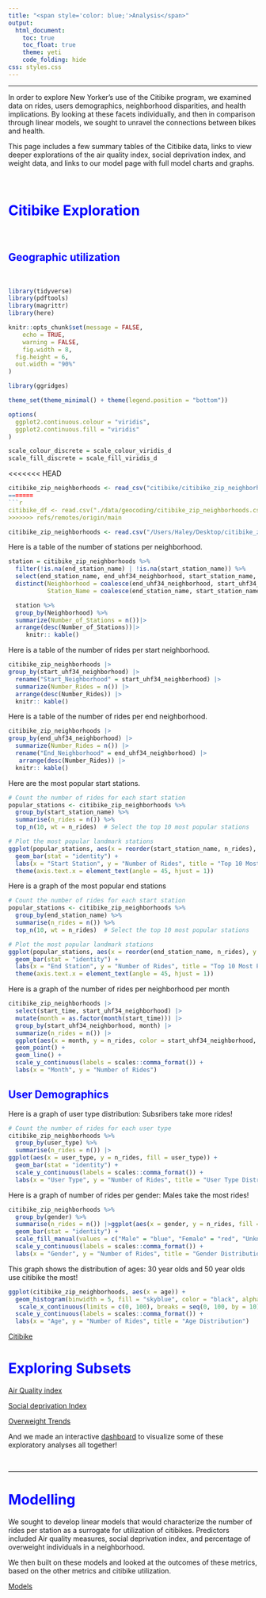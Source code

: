 ```yaml
---
title: "<span style='color: blue;'>Analysis</span>"
output: 
  html_document:
    toc: true
    toc_float: true
    theme: yeti
    code_folding: hide
css: styles.css
---
```


<style>
  h1 {
     font-weight: bold;
  }
</style>

***

In order to explore New Yorker's use of the Citibike program, we examined data on rides, users demographics, neighborhood disparities, and health implications. By looking at these facets individually, and then in comparison through linear models, we sought to unravel the connections between bikes and health. 

This page includes a few summary tables of the Citibike data, links to view deeper explorations of the air quality index, social deprivation index, and weight data, and links to our model page with full model charts and graphs. 

 &nbsp;

# <span style='color: blue;'>Citibike Exploration</span>

 &nbsp;
 
## <span style='color: blue;'>Geographic utilization</span> 

 &nbsp;

```r
library(tidyverse)
library(pdftools)
library(magrittr)
library(here)

knitr::opts_chunk$set(message = FALSE,
	echo = TRUE,
	warning = FALSE,
	fig.width = 8, 
  fig.height = 6,
  out.width = "90%"
)

library(ggridges)

theme_set(theme_minimal() + theme(legend.position = "bottom"))

options(
  ggplot2.continuous.colour = "viridis",
  ggplot2.continuous.fill = "viridis"
)

scale_colour_discrete = scale_colour_viridis_d
scale_fill_discrete = scale_fill_viridis_d
```

<<<<<<< HEAD
```r
citibike_zip_neighborhoods <- read_csv("citibike/citibike_zip_neighborhood.csv")
=======
```r
citibike_df <- read.csv("./data/geocoding/citibike_zip_neighborhoods.csv")
>>>>>>> refs/remotes/origin/main
```

```r
citibike_zip_neighborhoods <- read.csv("/Users/Haley/Desktop/citibike_zip_neighborhoods.csv")
```

Here is a table of the number of stations per neighborhood.

```r
station = citibike_zip_neighborhoods %>%
  filter(!is.na(end_station_name) | !is.na(start_station_name)) %>%
  select(end_station_name, end_uhf34_neighborhood, start_station_name, start_uhf34_neighborhood) %>%
  distinct(Neighborhood = coalesce(end_uhf34_neighborhood, start_uhf34_neighborhood),
           Station_Name = coalesce(end_station_name, start_station_name))

  station %>%
  group_by(Neighborhood) %>%
  summarize(Number_of_Stations = n())|>
  arrange(desc(Number_of_Stations))|>
     knitr:: kable()
```

Here is a table of the number of rides per start neighborhood.

```r
citibike_zip_neighborhoods |>
group_by(start_uhf34_neighborhood) |>
  rename("Start_Neighborhood" = start_uhf34_neighborhood) |>
  summarize(Number_Rides = n()) |>
  arrange(desc(Number_Rides)) |>
  knitr:: kable()
```

Here is a table of the number of rides per end neighborhood.

```r
citibike_zip_neighborhoods |>
group_by(end_uhf34_neighborhood) |>
  summarize(Number_Rides = n()) |>
  rename("End_Neighborhood" = end_uhf34_neighborhood) |>
   arrange(desc(Number_Rides)) |>
  knitr:: kable()
```

Here are the most popular start stations.

```r
# Count the number of rides for each start station
popular_stations <- citibike_zip_neighborhoods %>%
  group_by(start_station_name) %>%
  summarise(n_rides = n()) %>%
  top_n(10, wt = n_rides)  # Select the top 10 most popular stations

# Plot the most popular landmark stations
ggplot(popular_stations, aes(x = reorder(start_station_name, n_rides), y = n_rides)) +
  geom_bar(stat = "identity") +
  labs(x = "Start Station", y = "Number of Rides", title = "Top 10 Most Popular Start Stations") +
  theme(axis.text.x = element_text(angle = 45, hjust = 1))
```

Here is a graph of the most popular end stations

```r
# Count the number of rides for each start station
popular_stations <- citibike_zip_neighborhoods %>%
  group_by(end_station_name) %>%
  summarise(n_rides = n()) %>%
  top_n(10, wt = n_rides)  # Select the top 10 most popular stations

# Plot the most popular landmark stations
ggplot(popular_stations, aes(x = reorder(end_station_name, n_rides), y = n_rides)) +
  geom_bar(stat = "identity") +
  labs(x = "End Station", y = "Number of Rides", title = "Top 10 Most Popular End Stations") +
  theme(axis.text.x = element_text(angle = 45, hjust = 1))
```

Here is a graph of the number of rides per neighborhood per month

```r
citibike_zip_neighborhoods |>
  select(start_time, start_uhf34_neighborhood) |>
  mutate(month = as.factor(month(start_time))) |>
  group_by(start_uhf34_neighborhood, month) |>
  summarize(n_rides = n()) |>
  ggplot(aes(x = month, y = n_rides, color = start_uhf34_neighborhood, group = start_uhf34_neighborhood)) +
  geom_point() +
  geom_line() +
  scale_y_continuous(labels = scales::comma_format()) +
  labs(x = "Month", y = "Number of Rides")
```


## <span style='color: blue;'>User Demographics</span> 

Here is a graph of user type distribution: Subsribers take more rides!

```r
# Count the number of rides for each user type
citibike_zip_neighborhoods %>%
  group_by(user_type) %>%
  summarise(n_rides = n()) |>
ggplot(aes(x = user_type, y = n_rides, fill = user_type)) +
  geom_bar(stat = "identity") +
  scale_y_continuous(labels = scales::comma_format()) +
  labs(x = "User Type", y = "Number of Rides", title = "User Type Distribution")
```

Here is a graph of number of rides per gender: Males take the most rides!

```r

citibike_zip_neighborhoods %>%
  group_by(gender) %>%
  summarise(n_rides = n()) |>ggplot(aes(x = gender, y = n_rides, fill = gender)) +
  geom_bar(stat = "identity") +
  scale_fill_manual(values = c("Male" = "blue", "Female" = "red", "Unknown" = "yellow")) +
  scale_y_continuous(labels = scales::comma_format()) +
  labs(x = "Gender", y = "Number of Rides", title = "Gender Distribution")
```

This graph shows the distribution of ages: 30 year olds and 50 year olds use citibike the most!

```r
ggplot(citibike_zip_neighborhoods, aes(x = age)) +
  geom_histogram(binwidth = 5, fill = "skyblue", color = "black", alpha = 0.7) +
   scale_x_continuous(limits = c(0, 100), breaks = seq(0, 100, by = 10)) +
  scale_y_continuous(labels = scales::comma_format()) +
  labs(x = "Age", y = "Number of Rides", title = "Age Distribution")
```


[Citibike](exploratory/Citibike_exploratory.html)


# <span style='color: blue;'>Exploring Subsets</span>


[Air Quality index](exploratory/AirQual_exploratory.html)

[Social deprivation Index](exploratory/SDI_Exploratory.html)

[Overweight Trends](exploratory/Weight_exploratory.html) 

And we made an interactive [dashboard](https://courtneyjdiamond.shinyapps.io/ExploratoryDashboard/) to visualize some of these exploratory analyses all together!

 &nbsp;
 
 ***
 
# <span style='color: blue;'>Modelling</span>

We sought to develop linear models that would characterize the number of rides per station as a surrogate for utilization of citibikes. Predictors included Air quality measures, social deprivation index, and percentage of overweight individuals in a neighborhood. 

We then built on these models and looked at the outcomes of these metrics, based on the other metrics and citibike utilization. 

[Models](modeling/Modeling.html)

